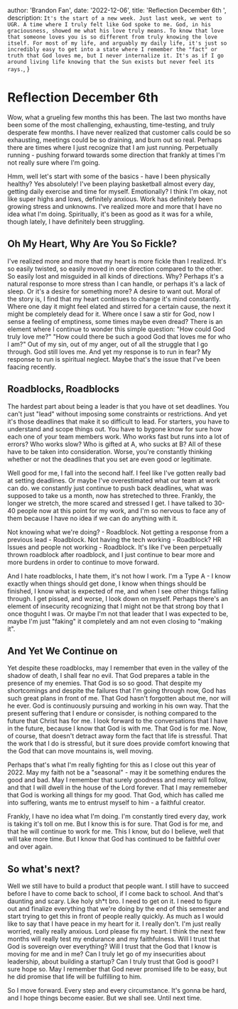 
   author: 'Brandon Fan',
   date: '2022-12-06',
   title: 'Reflection December 6th ',
   description:
     `It's the start of a new week. Just last week, we went to UGR. A time where I truly felt like God spoke to me. God, in his graciousness, showed me what his love truly means. To know that love that someone loves you is so different from truly knowing the love itself. For most of my life, and arguably my daily life, it's just so incredibly easy to get into a state where I remember the "fact" or truth that God loves me, but I never internalize it. It's as if I go around living life knowing that the Sun exists but never feel its rays.`,
}


# Reflection December 6th

Wow, what a grueling few months this has been. The last two months have been some of the most challenging, exhausting, time-testing, and truly desperate few months. I have never realized that customer calls could be so exhausting, meetings could be so draining, and burn out so real. 
Perhaps there are times where I just recognize that I am just running. Perpetually running - pushing forward towards some direction that frankly at times I'm not really sure where I'm going. 

Hmm, well let's start with some of the basics - have I been physically healthy? Yes absolutely! I've been playing basketball almost every day, getting daily exercise and time for myself. Emotionally? I think I'm okay, not like super highs and lows, definitely anxious. 
Work has definitely been growing stress and unknowns. I've realized more and more that I have no idea what I'm doing. Spiritually, it's been as good as it was for a while, though lately, I have definitely been struggling. 

## Oh My Heart, Why Are You So Fickle?

I've realized more and more that my heart is more fickle than I realized. It's so easily twisted, so easily moved in one direction compared to the other. So easily lost and misguided in all kinds of directions. Why? Perhaps it's a natural response to more stress than I can handle, or perhaps it's a lack of sleep. 
Or it's a desire for something more? A desire to want out. Moral of the story is, I find that my heart continues to change it's mind constantly. Where one day it might feel elated and stirred for a certain cause, the next it might be completely dead for it. 
Where once I saw a stir for God, now I sense a feeling of emptiness, some times maybe even dread? There is an element where I continue to wonder this simple question: "How could God truly love me?" "How could there be such a good God that loves me for who I am?" 
Out of my sin, out of my anger, out of all the struggle that I go through. God still loves me. And yet my response is to run in fear? My response to run is spiritual neglect. Maybe that's the issue that I've been faacing recently. 

## Roadblocks, Roadblocks

The hardest part about being a leader is that you have ot set deadlines. You can't just "lead" without imposing some constraints or restrictions. And yet it's those deadlines that make it so difficult to lead. For starters, you have to understand and scope things out.
You have to bygone know for sure how each one of your team members work. Who works fast but runs into a lot of errors? Who works slow? Who is gifted at A, who sucks at B? All of these have to be taken into consideration. Worse, you're constantly thinking whether or not the deadlines that you set are even good or legitimate.

Well good for me, I fall into the second half. I feel like I've gotten really bad at setting deadlines. Or maybe I've overestimated what our team at work can do. we constantly just continue to push back deadlines, what was supposed to take us a month, now has streteched to three. 
Frankly, the longer we stretch, the more scared and stressed I get. I have talked to 30-40 people now at this point for my work, and I'm so nervous to face any of them because I have no idea if we can do anything with it.

Not knowing what we're doing? - Roadblock. Not getting a response from a previous lead - Roadblock. Not having the tech working - Roadblock? HR Issues and people not working - Roadblock. It's like I've been perpetually thrown roadblock after roadblock, and I just continue to bear more and more burdens in order to continue to move forward. 

And I hate roadblocks, I hate them, it's not how I work. I'm a Type A - I know exactly when things should get done, I know when things should be finished, I know what is expected of me, and when I see other things falling through. I get pissed, and worse, I look down on myself. 
Perhaps there's an element of insecurity recognizing that I might not be that strong boy that I once thoguht I was. Or maybe I'm not that leader that I was expected to be, maybe I'm just "faking" it completely and am not even closing to "making it". 

## And Yet We Continue on

Yet despite these roadblocks, may I remember that even in the valley of the shadow of death, I shall fear no evil. That God prepares a table in the presence of my enemies. That God is so so good. That despite my shortcomings and despite the failures that I'm going through now, God has such great plans in front of me.
That God hasn't forgotten about me, nor will he ever. God is continuously pursuing and working in his own way. That the present suffering that I endure or consisder, is nothing compared to the future that Christ has for me. I look forward to the conversations that I have in the future, because I know that God is with me. That God is for me. Now, of course, that doesn't detract away form the fact that life is stressful. 
That the work that I do is stressful, but it sure does provide comfort knowing that the God that can move mountains is, well moving.

Perhaps that's what I'm really fighting for this as I close out this year of 2022. May my faith not be a "seasonal" - may it be something endures the good and bad. May I remember that surely goodness and mercy will follow, and that I will dwell in the house of the Lord forever.
That I may rememeber that God is working all things for my good. That God, which has called me into suffering, wants me to entrust myself to him - a faithful creator. 

Frankly, I have no idea what I'm doing. I'm constantly tired every day, work is taking it's toll on me. But I know this is for sure. That God is for me, and that he will continue to work for me. This I know, but do I believe, well that will take more time. But I know that God has continued to be faithful over and over again. 

## So what's next? 

Well we still have to build a product that people want. I still have to succeed before I have to come back to school, if I come back to school. And that's daunting and scary. Like holy sh*t bro. I need to get on it. I need to figure out and finalize everything that we're doing by the end of this semester and start trying to get this in front of people really quickly. 
As much as I would like to say that I have peace in my heart for it. I really don't. I'm just really worried, really really anxious. Lord please fix my heart. I think the next few months will really test my endurance and my faithfulness. Will I trust that God is sovereign over everything? Will I trust that the God that I know is moving for me and in me? 
Can I truly let go of my insecurities about leadership, about building a startup? Can I truly trust that God is good? I sure hope so. May I remember that God never promised life to be easy, but he did promise that life will be fulfilling to him. 

So I move forward. Every step and every circumstance. It's gonna be hard, and I hope things become easier. But we shall see. Until next time. 